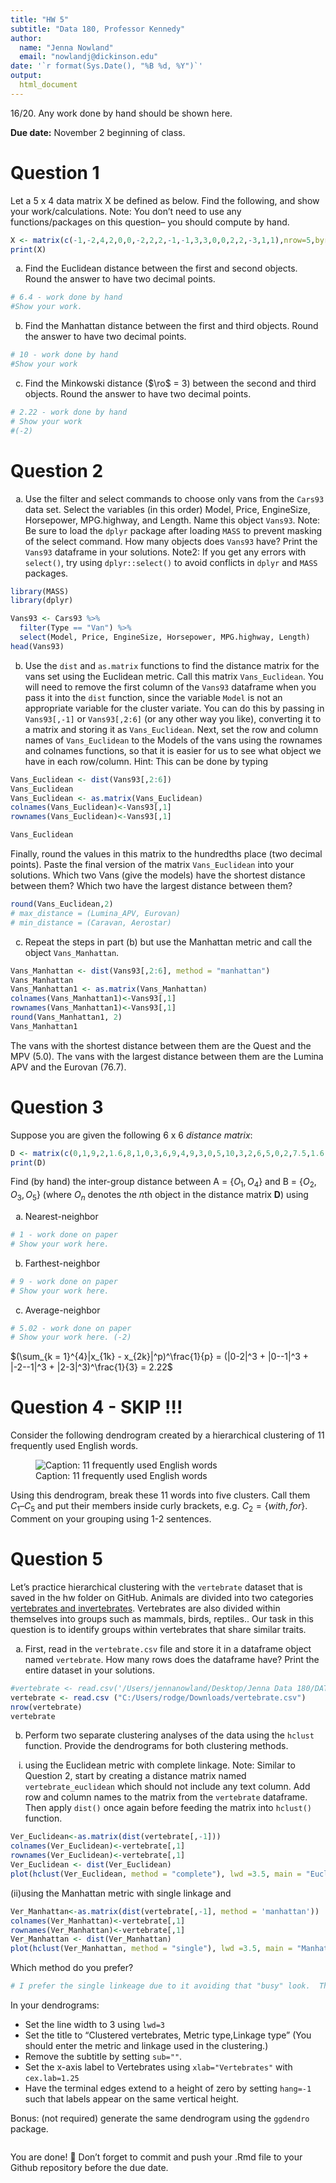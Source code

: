 ```yaml
---
title: "HW 5"
subtitle: "Data 180, Professor Kennedy"
author: 
  name: "Jenna Nowland"
  email: "nowlandj@dickinson.edu"
date: '`r format(Sys.Date(), "%B %d, %Y")`'
output: 
  html_document
---
```

16/20. Any work done by hand should be shown here. 

**Due date:** November 2 beginning of class.

# Question 1
Let a 5 x 4 data matrix X be defined as below. Find the following, and show your work/calculations. Note: You don't need to use any functions/packages on this question-- you should compute by hand.

```r
X <- matrix(c(-1,-2,4,2,0,0,-2,2,2,-1,-1,3,3,0,0,2,2,-3,1,1),nrow=5,byrow = T)
print(X)
```

a) Find the Euclidean distance between the first and second objects. Round the answer to have two decimal points. 
```r
# 6.4 - work done by hand
#Show your work.
```

b) Find the Manhattan distance between the first and third objects. Round the answer to have two decimal points.
```r
# 10 - work done by hand
#Show your work
```

c) Find the Minkowski distance ($\ro$ = 3) between the second and third objects. Round the answer to have two decimal points.  
```r
# 2.22 - work done by hand
# Show your work
#(-2)
```

# Question 2
a) Use the filter and select commands to choose only vans from the `Cars93` data set. Select the variables (in this order) Model, Price, EngineSize, Horsepower, MPG.highway, and Length. Name this object `Vans93`. Note: Be sure to load the `dplyr` package after loading `MASS` to prevent masking of the select command. How many objects does `Vans93` have? Print the `Vans93` dataframe in your solutions. Note2: If you get any errors with `select()`, try using `dplyr::select()` to avoid conflicts in `dplyr` and `MASS` packages.
```r
library(MASS)
library(dplyr)

Vans93 <- Cars93 %>%
  filter(Type == "Van") %>%
  select(Model, Price, EngineSize, Horsepower, MPG.highway, Length)
head(Vans93)

```

b) Use the `dist` and `as.matrix` functions to find the distance matrix for the vans set using the Euclidean metric. Call this matrix `Vans_Euclidean`. You will need to remove the first column of the `Vans93` dataframe when you pass it into the `dist` function, since the variable `Model` is not an appropriate variable for the cluster variate. You can do this by passing in `Vans93[,-1]` or `Vans93[,2:6]` (or any other way you like), converting it to a matrix and storing it as `Vans_Euclidean`. Next, set the row and column names of `Vans_Euclidean` to the Models of the vans using the rownames and colnames functions, so that it is easier for us to see what object we have in each row/column. Hint: This can be done by typing

```r
Vans_Euclidean <- dist(Vans93[,2:6])
Vans_Euclidean
Vans_Euclidean <- as.matrix(Vans_Euclidean)
colnames(Vans_Euclidean)<-Vans93[,1]
rownames(Vans_Euclidean)<-Vans93[,1]

Vans_Euclidean

```

Finally, round the values in this matrix to the hundredths place (two decimal points). Paste the final version of the matrix `Vans_Euclidean` into your solutions. Which two Vans (give the models) have the shortest distance between them? Which two have the largest distance between them?
```r
round(Vans_Euclidean,2)
# max_distance = (Lumina_APV, Eurovan)
# min_distance = (Caravan, Aerostar)
```



c) Repeat the steps in part (b) but use the Manhattan metric and call the object `Vans_Manhattan`.
```r
Vans_Manhattan <- dist(Vans93[,2:6], method = "manhattan")
Vans_Manhattan
Vans_Manhattan1 <- as.matrix(Vans_Manhattan)
colnames(Vans_Manhattan1)<-Vans93[,1]
rownames(Vans_Manhattan1)<-Vans93[,1]
round(Vans_Manhattan1, 2)
Vans_Manhattan1

```

The vans with the shortest distance between them are the Quest and the MPV (5.0). The vans with the largest distance between them are the Lumina APV and the Eurovan (76.7).

# Question 3
Suppose you are given the following 6 x 6 *distance matrix*:
```r
D <- matrix(c(0,1,9,2,1.6,8,1,0,3,6,9,4,9,3,0,5,10,3,2,6,5,0,2,7.5,1.6,9,10,2,0,5.5,8,4,3,7.5,5.5,0),nrow=6,byrow = T)
print(D)
```

Find (by hand) the inter-group distance between A = $\{O_1, O_4\}$ and B = $\{O_2, O_3, O_5\}$ (where $O_n$ denotes the $n$th object in the distance matrix **D**) using

a) Nearest-neighbor
```r
# 1 - work done on paper
# Show your work here.
```


b) Farthest-neighbor
```r
# 9 - work done on paper
# Show your work here.
```

c) Average-neighbor
```r
# 5.02 - work done on paper
# Show your work here. (-2)

```
$(\sum_{k = 1}^{4}|x_{1k} - x_{2k}|^p)^\frac{1}{p} = (|0-2|^3 + |0--1|^3 + |-2--1|^3 + |2-3|^3)^\frac{1}{3} = 2.22$  

# Question 4 - SKIP !!! 
Consider the following dendrogram created by a hierarchical clustering of 11 frequently used English words.

![Caption: 11 frequently used English words](hw5-image.png)

Using this dendrogram, break these 11 words into five clusters. Call them $C_1 – C_5$ and put their members inside curly brackets, e.g. $C_2 = \{with, for\}$. Comment on your grouping using 1-2 sentences.



# Question 5
Let's practice hierarchical clustering with the `vertebrate` dataset that is saved in the hw folder on GitHub. Animals are divided into two categories [vertebrates and invertebrates](https://www.oum.ox.ac.uk/thezone/animals/animalid/divide.htm#:~:text=Invertebrates%20-%20animals%20without%20a%20backbone,a%20vertebrate%20or%20an%20invertebrate.). Vertebrates are also divided within themselves into groups such as mammals, birds, reptiles.. Our task in this question is to identify groups within vertebrates that share similar traits.

a) First, read in the `vertebrate.csv` file and store it in a dataframe object named `vertebrate`. How many rows does the dataframe have? Print the entire dataset in your solutions.
```r
#vertebrate <- read.csv('/Users/jennanowland/Desktop/Jenna Data 180/DATA-180-Jenna-Nowland/hw5/vertebrate.csv')
vertebrate <- read.csv ("C:/Users/rodge/Downloads/vertebrate.csv")
nrow(vertebrate)
vertebrate

```

b) Perform two separate clustering analyses of the data using the `hclust` function. Provide the dendrograms for both clustering methods.

(i)	using the Euclidean metric with complete linkage. Note: Similar to Question 2, start by creating a distance matrix named `vertebrate_euclidean` which should not include any text column. Add row and column names to the matrix from the `vertebrate` dataframe. Then apply `dist()` once again before feeding the matrix into `hclust()` function.
```r
Ver_Euclidean<-as.matrix(dist(vertebrate[,-1]))
colnames(Ver_Euclidean)<-vertebrate[,1]
rownames(Ver_Euclidean)<-vertebrate[,1]
Ver_Euclidean <- dist(Ver_Euclidean)
plot(hclust(Ver_Euclidean, method = "complete"), lwd =3.5, main = "Euclidean Clustered vertebrate", xlab='Vertebrates', cex.lab=1.25, sub = '', hang = 1)

```

(ii)using the Manhattan metric with single linkage and
```r
Ver_Manhattan<-as.matrix(dist(vertebrate[,-1], method = 'manhattan'))
colnames(Ver_Manhattan)<-vertebrate[,1]
rownames(Ver_Manhattan)<-vertebrate[,1]
Ver_Manhattan <- dist(Ver_Manhattan)
plot(hclust(Ver_Manhattan, method = "single"), lwd =3.5, main = "Manhattan Clustered vertebrate", xlab='Vertebrates', cex.lab=1.25, sub = '', hang = 1)
```

Which method do you prefer?
```r
# I prefer the single linkeage due to it avoiding that "busy" look.  The single linkeage is noticabley easier to read.
```

In your dendrograms:

*	Set the line width to 3 using `lwd=3`
*	Set the title to "Clustered vertebrates, Metric type,\n Linkage type" (You should enter the metric and linkage used in the clustering.)
*	Remove the subtitle by setting `sub=""`.
*	Set the x-axis label to Vertebrates using `xlab="Vertebrates"` with `cex.lab=1.25`
*	Have the terminal edges extend to a height of zero by setting `hang=-1` such that labels appear on the same vertical height.



Bonus: (not required) generate the same dendrogram using the `ggdendro` package.

```r


```


You are done! 🏁 Don't forget to commit and push your .Rmd file to your Github repository before the due date.


